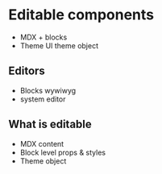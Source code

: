 
# Editable components

- MDX + blocks
- Theme UI theme object

## Editors

- Blocks wywiwyg
- system editor

## What is editable

- MDX content
- Block level props & styles
- Theme object


